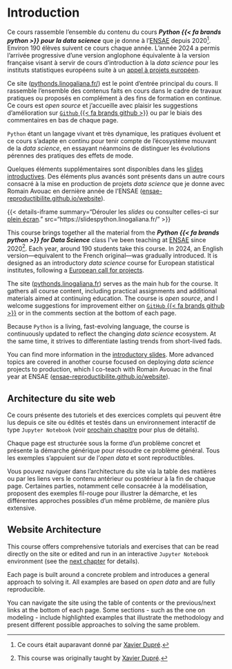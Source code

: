 # Introduction

:::: {.content-visible when-profile="fr"}
Ce cours rassemble l'ensemble du contenu du cours
__*Python {{< fa brands python >}} pour la data science*__ que je donne à l'[ENSAE](https://www.ensae.fr/courses/python-pour-le-data-scientist-pour-leconomiste/) depuis 2020[^dupre]. Environ 190 élèves suivent ce cours chaque année. L'année 2024 a permis l'arrivée progressive d'une version anglophone équivalente à
la version française visant à servir de cours d'introduction à la _data science_ pour les instituts statistiques européens
suite à un [appel à projets européen](https://cros.ec.europa.eu/dashboard/aiml4os).

[^dupre]: Ce cours était auparavant donné par [Xavier Dupré](http://www.xavierdupre.fr/app/ensae_teaching_cs/helpsphinx3/td_2a.html).


Ce site ([pythonds.linogaliana.fr/](https://pythonds.linogaliana.fr)) est le point d'entrée principal du cours. Il rassemble l'ensemble des contenus faits en cours dans le cadre de travaux pratiques ou proposés en complément à des fins de formation en continue. Ce cours est _open source_
et j'accueille avec plaisir les suggestions d'amélioration sur [`Github` {{< fa brands github >}}](https://github.com/linogaliana/python-datascientist) ou par le biais des commentaires en bas de chaque page.

`Python` étant un langage vivant et très dynamique, les pratiques évoluent et ce cours s'adapte en continu pour tenir compte de l'écosystème mouvant de la _data science_, en essayant néanmoins de distinguer les évolutions pérennes des pratiques des effets de mode.

Quelques éléments supplémentaires sont disponibles dans
les [slides introductives](https://slidespython.linogaliana.fr/). Des éléments plus avancés sont présents dans un autre cours consacré à la mise en production de projets _data science_
que je donne avec Romain Avouac
en dernière année de l'ENSAE ([ensae-reproductibilite.github.io/website](https://ensae-reproductibilite.github.io/website)).

{{< details-iframe
     summary="Dérouler les _slides_ ou consulter celles-ci sur [plein écran](https://slidespython.linogaliana.fr/){target="_blank"}."
     src="https://slidespython.linogaliana.fr/"
>}}

::::


:::: {.content-visible when-profile="en"}
This course brings together all the material from the
__*Python {{< fa brands python >}} for Data Science*__ class I’ve been teaching at [ENSAE](https://www.ensae.fr/courses/python-pour-le-data-scientist-pour-leconomiste/) since 2020[^dupre-en]. Each year, around 190 students take this course. In 2024, an English version—equivalent to the French original—was gradually introduced. It is designed as an introductory _data science_ course for European statistical institutes, following a [European call for projects](https://cros.ec.europa.eu/dashboard/aiml4os).

[^dupre-en]: This course was originally taught by [Xavier Dupré](http://www.xavierdupre.fr/app/ensae_teaching_cs/helpsphinx3/td_2a.html).

The site ([pythonds.linogaliana.fr](https://pythonds.linogaliana.fr)) serves as the main hub for the course. It gathers all course content, including practical assignments and additional materials aimed at continuing education. The course is _open source_, and I welcome suggestions for improvement either on [`GitHub` {{< fa brands github >}}](https://github.com/linogaliana/python-datascientist) or in the comments section at the bottom of each page.

Because `Python` is a living, fast-evolving language, the course is continuously updated to reflect the changing _data science_ ecosystem. At the same time, it strives to differentiate lasting trends from short-lived fads.

You can find more information in the [introductory slides](https://slidespython.linogaliana.fr/). More advanced topics are covered in another course focused on deploying _data science_ projects to production, which I co-teach with Romain Avouac in the final year at ENSAE ([ensae-reproductibilite.github.io/website](https://ensae-reproductibilite.github.io/website)).
::::


::: {.content-visible when-profile="fr"}
:::: {.callout-note collapse="true"}
## Architecture du site web

Ce cours présente des tutoriels et des exercices complets qui peuvent être lus depuis ce site ou édités et testés dans un environnement interactif de type `Jupyter Notebook` (voir [prochain chapitre](/content/getting-started/01_environment.qmd) pour plus de détails).

Chaque page est structurée sous la forme d'un problème concret et présente la démarche générique pour résoudre ce problème général. Tous les exemples s'appuient sur de l'_open data_ et sont reproductibles.

Vous pouvez naviguer dans l'architecture du site via la table des matières ou par les liens vers le contenu antérieur ou postérieur à la fin de chaque page. Certaines parties, notamment celle consacrée à la modélisation, proposent des exemples fil-rouge pour illustrer la démarche, et les différentes approches possibles d'un même problème, de manière
plus extensive.
::::
:::

:::: {.content-visible when-profile="en"}
::::: {.callout-note collapse="true"}
## Website Architecture

This course offers comprehensive tutorials and exercises that can be read directly on the site or edited and run in an interactive `Jupyter Notebook` environment (see the [next chapter](/content/getting-started/01_environment.qmd) for details).

Each page is built around a concrete problem and introduces a general approach to solving it. All examples are based on _open data_ and are fully reproducible.

You can navigate the site using the table of contents or the previous/next links at the bottom of each page. Some sections - such as the one on modeling - include highlighted examples that illustrate the methodology and present different possible approaches to solving the same problem.


::::
:::
